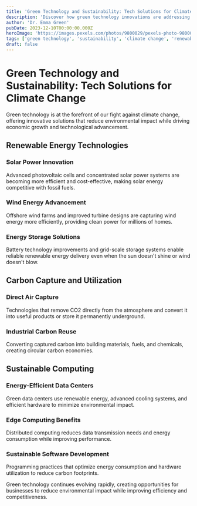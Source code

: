 ```yaml
---
title: 'Green Technology and Sustainability: Tech Solutions for Climate Change'
description: 'Discover how green technology innovations are addressing climate change through renewable energy, carbon capture, and sustainable computing practices.'
author: 'Dr. Emma Green'
pubDate: 2023-12-10T00:00:00.000Z
heroImage: 'https://images.pexels.com/photos/9800029/pexels-photo-9800029.jpeg?auto=compress&cs=tinysrgb&w=1260&h=750&dpr=1'
tags: ['green technology', 'sustainability', 'climate change', 'renewable energy']
draft: false
---
```


# Green Technology and Sustainability: Tech Solutions for Climate Change

Green technology is at the forefront of our fight against climate change, offering innovative solutions that reduce environmental impact while driving economic growth and technological advancement.

## Renewable Energy Technologies

### Solar Power Innovation
Advanced photovoltaic cells and concentrated solar power systems are becoming more efficient and cost-effective, making solar energy competitive with fossil fuels.

### Wind Energy Advancement
Offshore wind farms and improved turbine designs are capturing wind energy more efficiently, providing clean power for millions of homes.

### Energy Storage Solutions
Battery technology improvements and grid-scale storage systems enable reliable renewable energy delivery even when the sun doesn't shine or wind doesn't blow.

## Carbon Capture and Utilization

### Direct Air Capture
Technologies that remove CO2 directly from the atmosphere and convert it into useful products or store it permanently underground.

### Industrial Carbon Reuse
Converting captured carbon into building materials, fuels, and chemicals, creating circular carbon economies.

## Sustainable Computing

### Energy-Efficient Data Centers
Green data centers use renewable energy, advanced cooling systems, and efficient hardware to minimize environmental impact.

### Edge Computing Benefits
Distributed computing reduces data transmission needs and energy consumption while improving performance.

### Sustainable Software Development
Programming practices that optimize energy consumption and hardware utilization to reduce carbon footprints.

Green technology continues evolving rapidly, creating opportunities for businesses to reduce environmental impact while improving efficiency and competitiveness.
